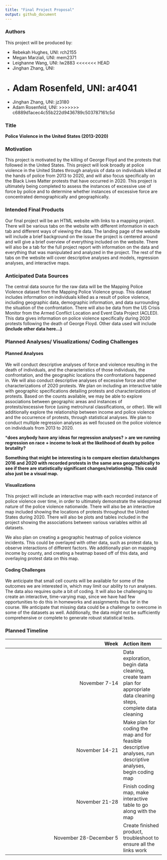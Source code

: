 ```yaml
---
title: "Final Project Proposal"
output: github_document
---
```


### Authors

This project will be produced by:

* Rebekah Hughes, UNI: rch2155
* Megan Marziali, UNI: mem2371
* Leighanne Wang, UNI: lw2883
<<<<<<< HEAD
* Jinghan Zhang, UNI:
* Adam Rosenfeld, UNI: ar4041
=======
* Jinghan Zhang, UNI: jz3180
* Adam Rosenfeld, UNI: 
>>>>>>> c6889d1acec4c55b222d9436789c503787161c5d

### Title

**Police Violence in the United States (2013-2020)**

### Motivation

This project is motivated by the killing of George Floyd and the protests that followed in the United States. This project will look broadly at police violence in the United States through analysis of data on individuals killed at the hands of police from 2013 to 2020, and will also focus specifically on the Black Lives Matter protests that have occurred in 2020. This project is ultimately being completed to assess the instances of excessive use of force by police and to determine whether instances of excessive force are concentrated demographically and geographically.

### Intended Final Products

Our final project will be an HTML website with links to a mapping project. There will be various tabs on the website with different information in each tab and different ways of viewing the data. The landing page of the website will include a brief background on the issue the project is centered around and will give a brief overview of everything included on the website. There will also be a tab for the full project report with information on the data and everything that was manipulated and analyzed in the project. The rest of the tabs on the website will cover descriptive analyses and models, regression analyses, and interactive maps.

### Anticipated Data Sources

The central data source for the raw data will be the Mapping Police Violence dataset from the Mapping Police Violence group. This dataset includes information on individuals killed as a result of police violence, including geographic data, demographic information, and data surrounding the situation of the confrontation. There will also be data from the US Crisis Monitor from the Armed Conflict Location and Event Data Project (ACLED). This data gives information on police violence specifically during 2020 protests following the death of George Floyd. Other data used will include **(include other data here...)**

### Planned Analyses/ Visualizations/ Coding Challenges

#### Planned Analyses

We will conduct descriptive analyses of force and violence resulting in the death of individuals, and the characteristics of those individuals, the confrontation, and the geographic locations the confrontations happened in. We will also conduct descriptive analyses of excessive force and other characterizations of 2020 protests. We plan on including an interactive table with geographic specifications detailing protests and characterizations of protests. Based on the counts available, we may be able to explore associations between geographic areas and instances of protests/excessive force (using metro/rural classifications, or other). We will additionally explore the relationship between income and police violence and the occurrence of protests, through statistical analyses. We plan to conduct multiple regression analyses as well focused on the police violence on individuals from 2013 to 2020.


***does anybody have any ideas for regression analyses? > are we running regression on race + income to look at the likelihood of death by police brutality?**

**Something that might be interesting is to compare election data/changes 2016 and 2020 with recorded protests in the same area geographically to see if there are statistically significant changes/relationship. This could also just be a visual map.**

#### Visualizations

This project will include an interactive map with each recorded instance of police violence over time, in order to ultimately demonstrate the widespread nature of the police violence nationwide. There will also be an interactive map included showing the locations of protests throughout the United States during 2020. There will also be plots and tables included in the project showing the associations between various variables within all datasets.

We also plan on creating a geographic heatmap of police violence incidents. This could be overlayed with other data, such as protest data, to observe interactions of different factors. We additionally plan on mapping income by county, and creating a heatmap based off of this data, and overlaying protest data on this map.

#### Coding Challenges

We anticipate that small cell counts will be available for some of the outcomes we are interested in, which may limit our ability to run analyses. The data also requires quite a bit of coding. It will also be challenging to create an interactive, time-varying map, since we have had few opportunities to do this in homeworks and assignments thus far in the course. We anticipate that missing data could be a challenge to overcome in some of the datasets as well. Additionally, the data might not be sufficiently comprehensive or complete to generate robust statistical tests.

### Planned Timeline

| Week | Action item |
|----------------:|:-----|
| November 7-14 | Data exploration, begin data cleaning, create team plan for appropriate data cleaning steps, complete data cleaning|
| November 14-21 | Make plan for coding the map and for feasible descriptive analyses, run descriptive analyses, begin coding map| 
| November 21-28 | Finish coding map, make interactive table to go along with the map |
| November 28-December 5 | Create finished product, troubleshoot to ensure all the links work |



